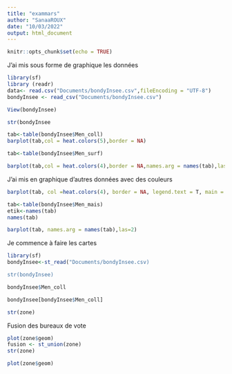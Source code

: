 ```yaml
---
title: "exammars"
author: "SanaaROUX"
date: "10/03/2022"
output: html_document
---
```


```r
knitr::opts_chunk$set(echo = TRUE)
```
J'ai mis sous forme de graphique les données
```r
library(sf)
library (readr)
data<- read.csv("Documents/bondyInsee.csv",fileEncoding = "UTF-8")
bondyInsee <- read_csv("Documents/bondyInsee.csv")

View(bondyInsee)

str(bondyInsee


```

```r
tab<-table(bondyInsee$Men_coll)
barplot(tab,col = heat.colors(5),border = NA)

```
```r
tab<-table(bondyInsee$Men_surf)

barplot(tab,col = heat.colors(4),border = NA,names.arg = names(tab),las=2)
```
J'ai mis en graphique d'autres données avec des couleurs 
```r
barplot(tab, col =heat.colors(4), border = NA, legend.text = T, main = "Présent des étudiants")
```
```r
tab<-table(bondyInsee$Men_mais)
etik<-names(tab)
names(tab)

```
```r
barplot(tab, names.arg = names(tab),las=2)
```

Je commence à faire les cartes 
```r
library(sf)
bondyInsee<-st_read("Documents/bondyInsee.csv)

str(bondyInsee)
```
```r
bondyInsee$Men_coll

```
```r
bondyInsee[bondyInsee$Men_coll]

```

```r
str(zone)
```

Fusion des bureaux de vote 

```r
plot(zone$geom)
fusion <- st_union(zone)
str(zone)
```

```r
plot(zone$geom)
```
```r

```

